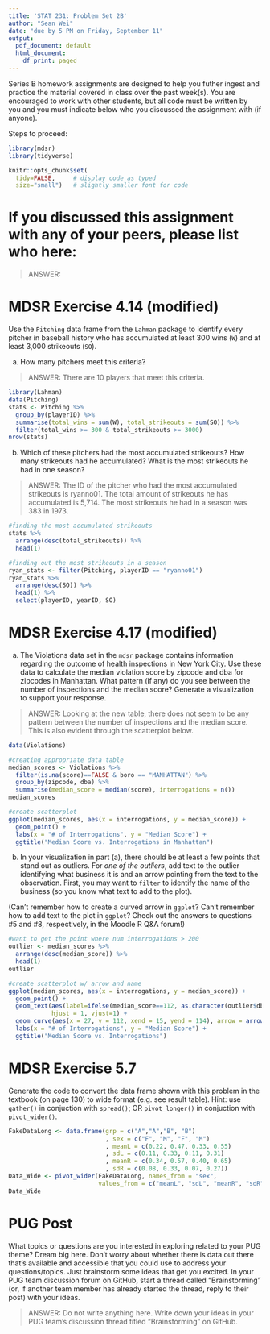 ```yaml
---
title: 'STAT 231: Problem Set 2B'
author: "Sean Wei"
date: "due by 5 PM on Friday, September 11"
output:
  pdf_document: default
  html_document:
    df_print: paged
---
```


Series B homework assignments are designed to help you futher ingest and practice the material covered in class over the past week(s).  You are encouraged to work with other students, but all code must be written by you and you must indicate below who you discussed the assignment with (if anyone).  

Steps to proceed:

\begin{enumerate}
\item In RStudio, go to File > Open Project, navigate to the folder with the course-content repo, select the course-content project (course-content.Rproj), and click "Open" 
\item Pull the course-content repo (e.g. using the blue-ish down arrow in the Git tab in upper right window)
\item Copy ps2B.Rmd from the course repo to your repo (see page 6 of the GitHub Classroom Guide for Stat231 if needed)
\item Close the course-content repo project in RStudio
\item Open YOUR repo project in RStudio
\item In the ps2B.Rmd file in YOUR repo, replace "YOUR NAME HERE" with your name
\item Add in your responses, committing and pushing to YOUR repo in appropriate places along the way
\item Run "Knit PDF" 
\item Upload the pdf to Gradescope.  Don't forget to select which of your pages are associated with each problem.  \textit{You will not get credit for work on unassigned pages (e.g., if you only selected the first page but your solution spans two pages, you would lose points for any part on the second page that the grader can't see).} 
\end{enumerate}

```r
library(mdsr)   
library(tidyverse)

knitr::opts_chunk$set(
  tidy=FALSE,     # display code as typed
  size="small")   # slightly smaller font for code
```


\newpage 

# If you discussed this assignment with any of your peers, please list who here:

> ANSWER:

\newpage
# MDSR Exercise 4.14 (modified)

Use the `Pitching` data frame from the `Lahman` package to identify every pitcher in baseball history who has accumulated at least 300 wins (`W`) and at least 3,000 strikeouts (`SO`).  

a. How many pitchers meet this criteria?  

> ANSWER: There are 10 players that meet this criteria.

```r
library(Lahman)
data(Pitching)
stats <- Pitching %>%
  group_by(playerID) %>%
  summarise(total_wins = sum(W), total_strikeouts = sum(SO)) %>%
  filter(total_wins >= 300 & total_strikeouts >= 3000)
nrow(stats)
```

b. Which of these pitchers had the most accumulated strikeouts?  How many strikeouts had he accumulated?  What is the most strikeouts he had in one season?

> ANSWER: The ID of the pitcher who had the most accumulated strikeouts is ryanno01. The total amount of strikeouts he has accumulated is 5,714. The most strikeouts he had in a season was 383 in 1973.

```r
#finding the most accumulated strikeouts
stats %>%
  arrange(desc(total_strikeouts)) %>%
  head(1)

#finding out the most strikeouts in a season
ryan_stats <- filter(Pitching, playerID == "ryanno01")
ryan_stats %>% 
  arrange(desc(SO)) %>%
  head(1) %>%
  select(playerID, yearID, SO)
```


\newpage 
# MDSR Exercise 4.17 (modified)

a. The Violations data set in the `mdsr` package contains information regarding the outcome of health inspections in New York City.  Use these data to calculate the median violation score by zipcode and dba for zipcodes in Manhattan.  What pattern (if any) do you see between the number of inspections and the median score?  Generate a visualization to support your response.  

> ANSWER: Looking at the new table, there does not seem to be any pattern between the number of inspections and the median score. This is also evident through the scatterplot below.

```r
data(Violations)

#creating appropriate data table
median_scores <- Violations %>%
  filter(is.na(score)==FALSE & boro == "MANHATTAN") %>%
  group_by(zipcode, dba) %>%
  summarise(median_score = median(score), interrogations = n())
median_scores

#create scatterplot
ggplot(median_scores, aes(x = interrogations, y = median_score)) + 
  geom_point() + 
  labs(x = "# of Interrogations", y = "Median Score") +
  ggtitle("Median Score vs. Interrogations in Manhattan")
```

b.  In your visualization in part (a), there should be at least a few points that stand out as outliers.  For *one of the outliers*, add text to the outlier identifying what business it is and an arrow pointing from the text to the observation.  First, you may want to `filter` to identify the name of the business (so you know what text to add to the plot).  

(Can't remember how to create a curved arrow in `ggplot`?  Can't remember how to add text to the plot in `ggplot`?  Check out the answers to questions #5 and #8, respectively, in the Moodle R Q&A forum!)

```r
#want to get the point where num interrogations > 200
outlier <- median_scores %>%
  arrange(desc(median_score)) %>%
  head(1) 
outlier

#create scatterplot w/ arrow and name
ggplot(median_scores, aes(x = interrogations, y = median_score)) + 
  geom_point() + 
  geom_text(aes(label=ifelse(median_score==112, as.character(outlier$dba),'')), 
            hjust = 1, vjust=1) +
  geom_curve(aes(x = 27, y = 112, xend = 15, yend = 114), arrow = arrow()) +
  labs(x = "# of Interrogations", y = "Median Score") +
  ggtitle("Median Score vs. Interrogations")
```


\newpage
# MDSR Exercise 5.7

Generate the code to convert the data frame shown with this problem in the textbook (on page 130) to wide format (e.g. see result table).  Hint: use `gather()` in conjuction with `spread()`; OR `pivot_longer()` in conjuction with `pivot_wider()`.

```r
FakeDataLong <- data.frame(grp = c("A","A","B", "B")
                           , sex = c("F", "M", "F", "M")
                           , meanL = c(0.22, 0.47, 0.33, 0.55)
                           , sdL = c(0.11, 0.33, 0.11, 0.31)
                           , meanR = c(0.34, 0.57, 0.40, 0.65)
                           , sdR = c(0.08, 0.33, 0.07, 0.27))
Data_Wide <- pivot_wider(FakeDataLong, names_from = "sex", 
                         values_from = c("meanL", "sdL", "meanR", "sdR"))
Data_Wide
```

\newpage
# PUG Post

What topics or questions are you interested in exploring related to your PUG theme?  Dream big here.  Don't worry about whether there is data out there that's available and accessible that you could use to address your questions/topics.  Just brainstorm some ideas that get you excited.  In your PUG team discussion forum on GitHub, start a thread called "Brainstorming" (or, if another team member has already started the thread, reply to their post) with your ideas.

> ANSWER: Do not write anything here.  Write down your ideas in your PUG team's discussion thread titled "Brainstorming" on GitHub.
